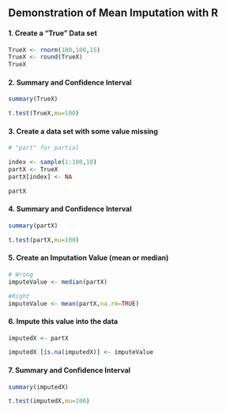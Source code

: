 
## Demonstration of Mean Imputation with R


#### 1. Create a "True" Data set ####
```r
TrueX <- rnorm(100,100,15)
TrueX <- round(TrueX)
TrueX
```


#### 2. Summary and Confidence Interval ####
```r
summary(TrueX)
```
```r
t.test(TrueX,mu=100)
```

#### 3. Create a data set with some value missing ####

```r
# "part" for partial

index <- sample(1:100,10)
partX <- TrueX 
partX[index] <- NA

partX
```

#### 4. Summary and Confidence Interval ####

```r
summary(partX)
```

```r
t.test(partX,mu=100)
```

#### 5. Create an Imputation Value (mean or median) ####

```r
# Wrong
imputeValue <- median(partX)
```

```r
#Right
imputeValue <- mean(partX,na.rm=TRUE)
```

#### 6. Impute this value into the data ####

```r
imputedX <- partX

imputedX [is.na(imputedX)] <- imputeValue
```

#### 7. Summary and Confidence Interval ####

```r
summary(imputedX)
```


```r
t.test(imputedX,mu=100)
```
